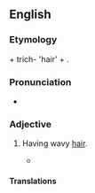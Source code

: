 ==English==

===Etymology===
{{etyl|grc}} {{term||tr=kuma||wave|sc=polytonic|lang=grc}} + trich- 'hair' + {{suffix||ous|lang=en}}.
{{rfscript|Greek}}

===Pronunciation===
* {{IPA|/saɪˈmɒtɹɨkəs/}}

===Adjective===
{{en-adj|-}}

# {{anthropology}} Having wavy [[hair]].
#* {{quote-book|title=Man, Volumes 7-8|author=Royal Anthropological Institute of Great Britain and Ireland|url=http://books.google.com/books?id=OVUxAAAAMAAJ&dq=cymotrichous&pg=RA1-PA123#v=onepage&q=cymotrichous&f=false|page=123|passage=The hair is '''cymotrichous''': one had flat wavy hair, in 19 it was very wavy, and in 7 it was markedly curly.|year=1907}}

====Translations====
{{trans-top|having wavy hair}}
{{trans-mid}}
{{trans-bottom}}